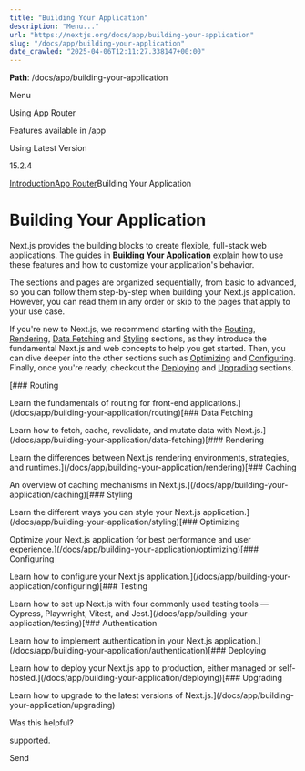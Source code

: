---
title: "Building Your Application"
description: "Menu..."
url: "https://nextjs.org/docs/app/building-your-application"
slug: "/docs/app/building-your-application"
date_crawled: "2025-04-06T12:11:27.338147+00:00"
---

**Path**: /docs/app/building-your-application

Menu

Using App Router

Features available in /app

Using Latest Version

15.2.4

[Introduction](/docs)[App Router](/docs/app)Building Your Application

# Building Your Application

Next.js provides the building blocks to create flexible, full-stack web applications. The guides in **Building Your Application** explain how to use these features and how to customize your application's behavior.

The sections and pages are organized sequentially, from basic to advanced, so you can follow them step-by-step when building your Next.js application. However, you can read them in any order or skip to the pages that apply to your use case.

If you're new to Next.js, we recommend starting with the [Routing](/docs/app/building-your-application/routing), [Rendering](/docs/app/building-your-application/rendering), [Data Fetching](/docs/app/building-your-application/data-fetching) and [Styling](/docs/app/building-your-application/styling) sections, as they introduce the fundamental Next.js and web concepts to help you get started. Then, you can dive deeper into the other sections such as [Optimizing](/docs/app/building-your-application/optimizing) and [Configuring](/docs/app/building-your-application/configuring). Finally, once you're ready, checkout the [Deploying](/docs/app/building-your-application/deploying) and [Upgrading](/docs/app/building-your-application/upgrading) sections.

[### Routing

Learn the fundamentals of routing for front-end applications.](/docs/app/building-your-application/routing)[### Data Fetching

Learn how to fetch, cache, revalidate, and mutate data with Next.js.](/docs/app/building-your-application/data-fetching)[### Rendering

Learn the differences between Next.js rendering environments, strategies, and runtimes.](/docs/app/building-your-application/rendering)[### Caching

An overview of caching mechanisms in Next.js.](/docs/app/building-your-application/caching)[### Styling

Learn the different ways you can style your Next.js application.](/docs/app/building-your-application/styling)[### Optimizing

Optimize your Next.js application for best performance and user experience.](/docs/app/building-your-application/optimizing)[### Configuring

Learn how to configure your Next.js application.](/docs/app/building-your-application/configuring)[### Testing

Learn how to set up Next.js with four commonly used testing tools — Cypress, Playwright, Vitest, and Jest.](/docs/app/building-your-application/testing)[### Authentication

Learn how to implement authentication in your Next.js application.](/docs/app/building-your-application/authentication)[### Deploying

Learn how to deploy your Next.js app to production, either managed or self-hosted.](/docs/app/building-your-application/deploying)[### Upgrading

Learn how to upgrade to the latest versions of Next.js.](/docs/app/building-your-application/upgrading)

Was this helpful?

supported.

Send